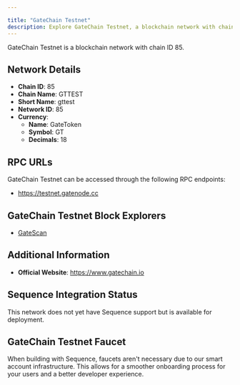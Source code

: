 ```yaml
---

title: "GateChain Testnet"
description: Explore GateChain Testnet, a blockchain network with chain ID 85. Learn about its native currency, GateToken, and how to interact with the network.
---
```




GateChain Testnet is a blockchain network with chain ID 85.

## Network Details

- **Chain ID**: 85
- **Chain Name**: GTTEST
- **Short Name**: gttest
- **Network ID**: 85
- **Currency**: 
  - **Name**: GateToken
  - **Symbol**: GT
  - **Decimals**: 18

## RPC URLs

GateChain Testnet can be accessed through the following RPC endpoints:

- https://testnet.gatenode.cc

## GateChain Testnet Block Explorers

- [GateScan](https://www.gatescan.org/testnet)

## Additional Information

- **Official Website**: https://www.gatechain.io

## Sequence Integration Status

This network does not yet have Sequence support but is available for deployment.

## GateChain Testnet Faucet

When building with Sequence, faucets aren't necessary due to our smart account infrastructure. This allows for a smoother onboarding process for your users and a better developer experience.
